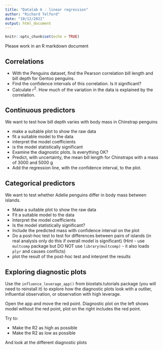 ```yaml
---
title: "Datalab 6 - linear regression"
author: "Richard Telford"
date: "10/12/2021"
output: html_document
---
```


```r
knitr::opts_chunk$set(echo = TRUE)
```

Please work in an R markdown document

## Correlations

- With the Penguins dataset, find the Pearson correlation bill length and bill depth for Gentoo penguins.
- Find the confidence intervals of this correlation. Is it significant?
- Calculate r^2^. How much of the variation in the data is explained by the correlation.


## Continuous predictors

We want to test how bill depth varies with body mass in Chinstrap penguins

- make a suitable plot to show the raw data
- fit a suitable model to the data
- interpret the model coefficients
- is the model statistically significant
- Examine the diagnostic plots. Is everything OK?
- Predict, with uncertainty, the mean bill length for Chinstraps with a mass of 3000 and 5000 g
- Add the regression line, with the confidence interval, to the plot.


## Categorical predictors

We want to test whether Adelie penguins differ in body mass between islands.

- Make a suitable plot to show the raw data
- Fit a suitable model to the data
- Interpret the model coefficients
- Is the model statistically significant?
- Include the predicted mass with confidence interval on the plot
- Do a post-hoc test to test for differences between pairs of islands (in real analysis only do this if overall model is significant) (Hint - use `multcomp` package but DO NOT use `library(multcomp)` - it also loads `plyr` and causes conflicts)
- plot the result of the post-hoc test and interpret the results

## Exploring diagnostic plots

Use the `influence_leverage_app()` from biostats.tutorials package (you will need to reinstall it) to explore how the diagnostic plots look with a outlier, influential observation, or observation with high leverage.

Open the app and move the red point. Diagnostic plot on the left shows model without the red point, plot on the right includes the red point.

Try to:

- Make the R2 as high as possible
- Make the R2 as low as possible

And look at the different diagnostic plots


